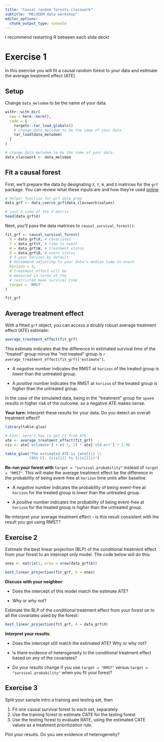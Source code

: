 ```yaml
---
title: "Causal random forests classwork"
subtitle: "MELODEM data workshop"
editor_options: 
  chunk_output_type: console
---
```

I recommend restarting R between each slide deck!

# Exercise 1

In this exercise you will fit a causal random forest to your data and estimate the average treatment effect (ATE).

## Setup

Change `data_melodem` to be the name of your data.

```r

withr::with_dir(
  new = here::here(),
  code = {
    targets::tar_load_globals()
    # change data_melodem to be the name of your data.
    tar_load(data_melodem)
  }
)

# change data_melodem to be the name of your data.
data_classwork <- data_melodem

```

## Fit a causal forest

First, we'll prepare the data by designating `X`, `Y`, `W`, and `D` matrices for the `grf` package. You can review what these inputs are and how they're used  [online](https://grf-labs.github.io/grf/reference/causal_forest.html#arguments) 

```r

# helper function for grf data prep 
data_grf <- data_coerce_grf(data_classwork$values)

# just a view of the X matrix
head(data_grf$X)

```


Next, you'll pass the data matrices to `causal_survival_forest()`:

```r

fit_grf <- causal_survival_forest(
  X = data_grf$X, # covariates
  Y = data_grf$Y, # time to event
  W = data_grf$W, # treatment status
  D = data_grf$D, # event status
  # 3-year horizon by default. 
  # Recommend adjusting to your data's median time-to-event
  horizon = 3, 
  # treatment effect will be
  # measured in terms of the
  # restricted mean survival time
  target = 'RMST' 
)

fit_grf

```

## Average treatment effect

With a fitted `grf` object, you can access a doubly robust average treatment effect (ATE) estimate:

```r

average_treatment_effect(fit_grf)

```

This estimate indicates that the difference in estimated survival time of the "treated" group minus the "not treated" group is `r average_treatment_effect(fit_grf)['estimate']`.

- A *negative* number indicates the RMST at `horizon` of the treated group is *lower* than the untreated group.

- A *positive* number indicates the RMST at `horizon` of the treated group is *higher* than the untreated group.

In the case of the simulated data, being in the "treatment" group for `apoe4` results in higher risk of the outcome, so a negative ATE makes sense.

**Your turn:** Interpret these results for your data. Do you detect an overall treatment effect?

```r

library(table.glue)

# hint: here's how to get CI from ATE.
ate <- average_treatment_effect(fit_grf)
cis <- ate['estimate'] + c(-1, 1) * ate['std.err'] * 1.96

table_glue("The estimated ATE is {ate[1]} \\
           (95% CI: {cis[1]} to {cis[2]})")

```

**Re-run your forest with** `target = "survival.probability"` instead of `target = "RMST"`. This will make the average treatment effect be the difference in the probability of being event-free at `horizon` time units after baseline. 

- A *negative* number indicates the probability of being event-free at `horizon` for the treated group is *lower* than the untreated group.

- A *positive* number indicates the probability of being event-free at `horizon` for the treated group is *higher* than the untreated group.

Re-interpret your average treatment effect - is this result consistent with the result you got using RMST?

## Exercise 2

Estimate the best linear projection (BLP) of the conditional treatment effect from your forest to an intercept only model. The code below will do this:

```r

ones <- matrix(1, nrow = nrow(data_grf$X))

best_linear_projection(fit_grf, A = ones)

```

**Discuss with your neighbor**: 

- Does the intercept of this model match the estimate ATE? 

- Why or why not?

Estimate the BLP of the conditional treatment effect from your forest on to all the covariates used by the forest:

```r

best_linear_projection(fit_grf, A = data_grf$X)

```

**Interpret your results**:

- Does the intercept still match the estimated ATE? Why or why not?

- Is there evidence of heterogeneity in the conditional treatment effect based on any of the covariates?

- Do your results change if you use `target = "RMST"` versus `target = "survival.probability"` when you fit your forest?

## Exercise 3

Split your sample intro a training and testing set, then

1. Fit one causal survival forest to each set, separately.
1. Use the training forest to estimate CATE for the testing forest
1. Use the testing forest to evaluate RATE, using the estimated CATE values as a treatment prioritization rule.

Plot your results. Do you see evidence of heterogeneity?



